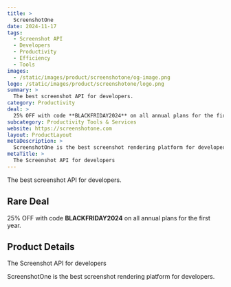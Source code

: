 ```yaml
---
title: >
  ScreenshotOne
date: 2024-11-17
tags:
  - Screenshot API
  - Developers
  - Productivity
  - Efficiency
  - Tools
images:
  - /static/images/product/screenshotone/og-image.png
logo: /static/images/product/screenshotone/logo.png
summary: >
  The best screenshot API for developers.
category: Productivity
deal: >
  25% OFF with code **BLACKFRIDAY2024** on all annual plans for the first year.
subcategory: Productivity Tools & Services
website: https://screenshotone.com
layout: ProductLayout
metaDescription: >
  ScreenshotOne is the best screenshot rendering platform for developers.
metaTitle: >
  The Screenshot API for developers
---
```

The best screenshot API for developers.

## Rare Deal

25% OFF with code **BLACKFRIDAY2024** on all annual plans for the first year.
## Product Details
The Screenshot API for developers

ScreenshotOne is the best screenshot rendering platform for developers.
